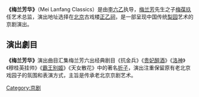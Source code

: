 {{notability unreferenced|time=2010-11-29T17:44:18+00:00}}
{{unreferenced|time=2010-11-29T17:44:18+00:00}}
'''《梅兰芳华》'''（Mei Lanfang Classics）是由[[李六乙|李六乙]]执导，[[梅兰芳|梅兰芳]]先生之子[[梅葆玖|梅葆玖]]任艺术总监，演出地址选择在[[北京|北京]]古戏楼[[正乙祠|正乙祠]]，是一部呈现中国传统[[梨园|梨园]]艺术的京剧演出。
== 演出劇目 ==
'''《梅兰芳华》'''演出曲目汇集梅兰芳六出经典剧目《抗金兵》《[[贵妃醉酒|贵妃醉酒]]》《[[洛神|洛神]]》《穆桂英挂帅》《[[霸王别姬|霸王别姬]]》《天女散花》中的著名[[折子|折子]]，演出注重保留原有老北京戏园子的氛围和表演方式，主旨是传承老北京京剧艺术。
[[Category:京剧|Category:京剧]]